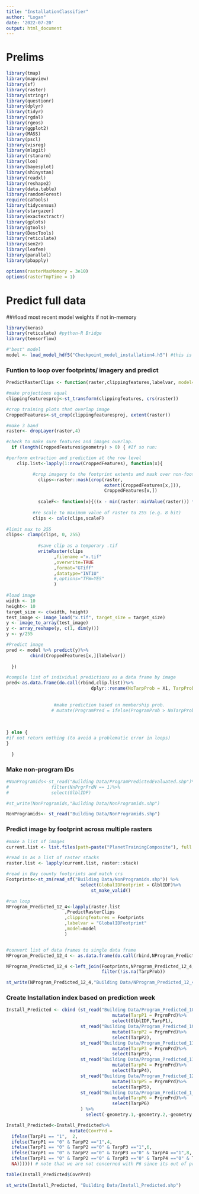 ```yaml
---
title: "InstallationClassifier"
author: "Logan"
date: '2022-07-20'
output: html_document
---
```

# Prelims
```r
library(tmap) 
library(mapview)
library(sf)
library(raster)
library(stringr)
library(questionr)
library(dplyr)
library(tidyr)
library(rgdal)
library(rgeos)
library(ggplot2)
library(MASS)
library(pscl)
library(visreg)
library(mlogit)
library(rstanarm)
library(loo)
library(bayesplot)
library(shinystan)
library(readxl)
library(reshape2)
library(data.table)
library(randomForest)
require(caTools)
library(tidycensus)
library(stargazer)
library(exactextractr)
library(gplots)
library(gtools)
library(DescTools)
library(reticulate)
library(sen2r)
library(leafem)
library(parallel)
library(pbapply)

options(rasterMaxMemory = 3e10)
options(rasterTmpTime = 1)
```

# Predict full data

###load most recent model weights if not in-memory
```r
library(keras)
library(reticulate) #python-R Bridge
library(tensorflow)

#"best" model
model <- load_model_hdf5("Checkpoint_model_installation4.h5") #this is technically trained on Program tarps, but should be applicable to tarps in general at this resolution.

```

### Funtion to loop over footprints/ imagery and predict
```r
PredictRasterClips <- function(raster,clippingfeatures,labelvar, model=model){

#make projections equal
clippingfeaturesproj<-st_transform(clippingfeatures, crs(raster))

#crop training plots that overlap image
CroppedFeatures<-st_crop(clippingfeaturesproj, extent(raster))

#make 3 band
raster<- dropLayer(raster,4)

#check to make sure features and images overlap. 
  if (length(CroppedFeatures$geometry) > 0) { #If so run:

#perform extraction and prediction at the row level
    clip.list<-lapply(1:nrow(CroppedFeatures), function(x){

          #crop imagery to the footprint extents and mask over non-footprint pixel
            clips<-raster::mask(crop(raster, 
                                     extent(CroppedFeatures[x,])), 
                                     CroppedFeatures[x,])
            
            scaleF<- function(x){((x - min(raster::minValue(raster))) * 255)/((max(raster::maxValue(raster)))/5) - min(raster::minValue(raster)) + 0}
            
          #re scale to maximum value of raster to 255 (e.g. 8 bit)
          clips <- calc(clips,scaleF)
         
#limit max to 255
clips<- clamp(clips, 0, 255)
            
            #save clip as a temporary .tif
            writeRaster(clips
                  ,filename ="x.tif"
                  ,overwrite=TRUE
                  ,format="GTiff"
                  ,datatype="INT1U"
                  #,options="TFW=YES"
                  )
            
#load image
width <- 10
height<- 10
target_size <- c(width, height)
test_image <- image_load("x.tif", target_size = target_size)
y <- image_to_array(test_image)
y <- array_reshape(y, c(1, dim(y)))
y <- y/255

#Predict image
pred <- model %>% predict(y)%>%
         cbind(CroppedFeatures[x,][labelvar])
  
  })

#compile list of individual predictions as a data frame by image
pred<-as.data.frame(do.call(rbind,clip.list))%>%
                                dplyr::rename(NoTarpProb = X1, TarpProb  = X2)
                                              
  
                  #make prediction based on membership prob.
                 # mutate(ProgramPred = ifelse(ProgramProb > NoTarpProb, 1,0))
                  
                          
 
} else { 
#if not return nothing (to avoid a problematic error in loops)
}

  }

```

### Make non-program IDs
```r
#NonProgramids<-st_read("Building Data/ProgramPredictedEvaluated.shp")%>%
#                filter(NnPrgrPrdN == 1)%>%
#                select(GlblIDF)

#st_write(NonProgramids,"Building Data/NonProgramids.shp")

NonProgramids<- st_read("Building Data/NonProgramids.shp")

```

### Predict image by footprint across multiple rasters
```r
#make a list of images
current.list <- list.files(path=paste("PlanetTrainingComposite"), full.names=TRUE, pattern = ".tif")

#read in as a list of raster stacks
raster.list <- lapply(current.list, raster::stack)

#read in Bay county footprints and match crs
Footprints<-st_zm(read_sf("Building Data/NonProgramids.shp")) %>%
                            select(GlobalIDFootprint = GlblIDF)%>%
                                st_make_valid()

#run loop
NProgram_Predicted_12_4<-lapply(raster.list
                      ,PredictRasterClips
                      ,clippingfeatures = Footprints
                      ,labelvar = "GlobalIDFootprint"
                      ,model=model
                      )


#convert list of data frames to single data frame
NProgram_Predicted_12_4 <- as.data.frame(do.call(rbind,NProgram_Predicted_12_4))

NProgram_Predicted_12_4 <-left_join(Footprints,NProgram_Predicted_12_4, by="GlobalIDFootprint")%>%
                                    filter(!is.na(TarpProb))

st_write(NProgram_Predicted_12_4,"Building Data/NProgram_Predicted_12_4.shp")

```

### Create Installation index based on prediction week
```r
Install_Predicted <- cbind (st_read("Building Data/Program_Predicted_10_19.shp")%>%
                                        mutate(TarpP1 = PrgrmPrd)%>%
                                        select(GlblIDF,TarpP1),
                            st_read("Building Data/Program_Predicted_10_31.shp")%>%
                                        mutate(TarpP2 = PrgrmPrd)%>%
                                        select(TarpP2),
                            st_read("Building Data/Program_Predicted_11_16.shp")%>%
                                        mutate(TarpP3 = PrgrmPrd)%>%
                                        select(TarpP3),
                            st_read("Building Data/Program_Predicted_11_21.shp")%>%
                                        mutate(TarpP4 = PrgrmPrd)%>%
                                        select(TarpP4),
                            st_read("Building Data/Program_Predicted_12_4.shp")%>%
                                        mutate(TarpP5 = PrgrmPrd)%>%
                                        select(TarpP5),
                            st_read("Building Data/Program_Predicted_1_10.shp")%>%
                                        mutate(TarpP6 = PrgrmPrd)%>%
                                        select(TarpP6)
                            ) %>%
                              select(-geometry.1,-geometry.2,-geometry.3,-geometry.4,-geometry.5)

Install_Predicted<-Install_Predicted%>%
                        mutate(CovrPrd = 
  ifelse(TarpP1 == "1",  2,
  ifelse(TarpP1 == "0" & TarpP2 =="1",4,
  ifelse(TarpP1 == "0" & TarpP2 =="0" & TarpP3 =="1",6,
  ifelse(TarpP1 == "0" & TarpP2 =="0" & TarpP3 =="0" & TarpP4 =="1",8,                           
  ifelse(TarpP1 == "0" & TarpP2 =="0" & TarpP3 =="0" & TarpP4 =="0" & TarpP5 =="1",10,                            
  NA)))))) # note that we are not concerned with P6 since its out of program range. These have all been confirmed program properties in January.

table(Install_Predicted$CovrPrd)

st_write(Install_Predicted, "Building Data/Install_Predicted.shp")
```




